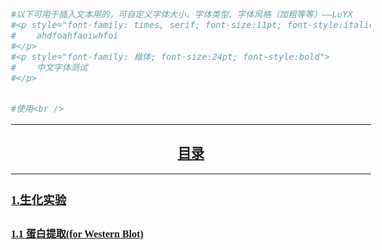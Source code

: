 ```{=html}




<style type="text/css">
  body{
  font-size: 12pt; 
  font-family: "Times New Roman","宋体";
  line-height: 24pt;
  text-indent: 0em;
}
  td{  /* Table字体设置  */
  font-size: 10.5pt;
  font-family: "Times New Roman"
}
  h1.title {
  font-size: 18pt;
  font-family: "Times New Roman", "黑体";
  text-align: center;
  font-weight: Bold;
}

  h1 { /* Header 1 */
  font-size: 16pt;
  font-family: "Times New Roman", "黑体";
  color: Black;
  font-weight: Bold;
  text-align: center
}
  h2 { /* Header 2 */
  font-size: 14pt;
  color: Black;
  font-weight: Bold;
  font-family: "Times New Roman", "黑体"
}
  h3 { /* Header 3 */
  font-size: 12pt;
  font-family: "Times New Roman", "宋体";
  font-weight: Bold;
  color: Black;
}
  
  /* 以下为表格详细设置
  
  */
  tr{
  border:none
}
  table {
    background-color: #FFF;
    border-top:1.75pt solid #000; /* 上下标线粗细 */
    border-bottom :1.75pt solid #000;
    margin: 0 auto; /* 表格自动居中 */
    color: #000;/* 字体为黑色 */
    vertical-align: middle;/* 内容居于中部*/
    margin-bottom: 12pt; /* 下沿空白区域  */
}
  table caption {
    font-size: 10.5pt;
    text-align: center;
    font-style: "Times New Roman","宋体";
    font-weight: Bold;
    border:none;
    color: #000;
}

  tfoot{
    font-weight: bold;
    text-align:center;
    
}
  thead th {
    font-size: 10.5pt;
    font-weight: bold;
    text-align:center;
    border-right: none; 
    border-left: none;
    border-bottom:1pt solid #000;
    ;
    
}
  tbody{
  /**/
   
}
  /*不想动了！！！！这个三线表真的调不出来——20230303——LYX*/
  /*把kable的format调成"html"就成功了!!!——20230304——lyx*/
  
  code{
  font-style: "Courier New"
  
}
  
  
</style>
```
```r
#以下可用于插入文本用的，可自定义字体大小、字体类型、字体风格（加粗等等）——LuYX
#<p style="font-family: times, serif; font-size:11pt; font-style:italic">
#    ahdfoahfaoiwhfoi
#</p>
#<p style="font-family: 楷体; font-size:24pt; font-style:bold">
#    中文字体测试
#</p>

#使用<br />
```

***  

# [目录](https://luyuxiaopku.github.io/LuExperiments/)

***  
## [1.生化实验](https://luyuxiaopku.github.io/LuExperiments/1.Biochemistry_Experiments/)  
### [1.1 蛋白提取(for Western Blot)](https://luyuxiaopku.github.io/LuExperiments/1.Biochemistry_Experiments/1.1.whole_cell_lysis_for_WB/)



